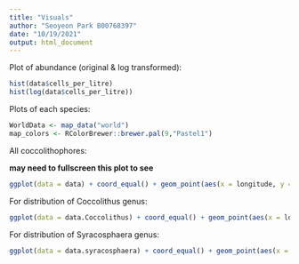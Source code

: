 ```yaml
---
title: "Visuals"
author: "Seoyeon Park B00768397"
date: "10/19/2021"
output: html_document
---
```

 
Plot of abundance (original & log transformed):
```r
hist(data$cells_per_litre)
hist(log(data$cells_per_litre))
```

Plots of each species:

```r
WorldData <- map_data("world") 
map_colors <- RColorBrewer::brewer.pal(9,"Pastel1")
```

All coccolithophores:

**may need to fullscreen this plot to see**
```r
ggplot(data = data) + coord_equal() + geom_point(aes(x = longitude, y = latitude, color = scientific_name)) + geom_map(data = WorldData, map = WorldData, aes(x = long, y = lat, map_id = region), fill = "white", colour = "#7f7f7f", alpha = 0.5, size=0.5) + theme(legend.position = "right") + ylim(40,90)  + xlim(-50,0)
```

For distribution of Coccolithus genus:

```r
ggplot(data = data.Coccolithus) + coord_equal() + geom_point(aes(x = longitude, y = latitude, color = scientific_name)) + geom_map(data = WorldData, map = WorldData, aes(x = long, y = lat, map_id = region), fill = "white", colour = "#7f7f7f", alpha = 0.5, size=0.5) + ylim(40,90)  + xlim(-50,0)
```

For distribution of Syracosphaera genus:

```r
ggplot(data = data.syracosphaera) + coord_equal() + geom_point(aes(x = longitude, y = latitude, color = scientific_name)) + geom_map(data = WorldData, map = WorldData, aes(x = long, y = lat, map_id = region), fill = "white", colour = "#7f7f7f", alpha = 0.5, size=0.5) + ylim(40,90)  + xlim(-50,0)
```


















